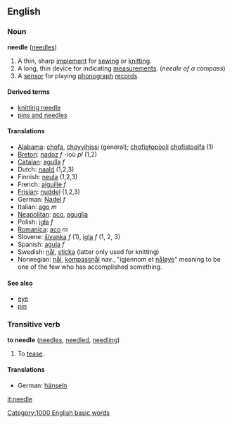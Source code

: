 ==English==
{{wikipedia}}
===Noun===
'''needle''' ([[needles]])

#A thin, sharp [[implement]] for [[sew]]ing or [[knit]]ting.
#A long, thin device for indicating [[measurement]]s. (''needle of a compass'')
#A [[sensor]] for playing [[phonograph]] [[record]]s.

====Derived terms====
*[[knitting needle]]
*[[pins and needles]]

==== Translations ====
*[[Alabama]]: [[chofa]], [[choyyihissi]] (general); [[chofisɬopòoli]] [[chofistoolfa]] (1)
*[[Breton]]: [[nadoz]] ''f'' -ioù ''pl'' (1,2)
*[[Catalan]]: [[agulla]] ''f''
*Dutch: [[naald]] (1,2,3)
*Finnish: [[neula]] (1,2,3)
*French: [[aiguille]] ''f''
*[[Frisian]]: [[nuddel]] (1,2,3)
*German: [[Nadel]] ''f''
*Italian: [[ago]] ''m''
*[[Neapolitan]]: [[aco]], [[aguglia]]
*Polish: [[igła]] ''f''
*[[Romanica]]: [[aco]] ''m''
*Slovene: [[šivanka]] ''f'' (1), [[igla]] ''f'' (1, 2, 3)
*Spanish: [[aguja]] ''f''
*Swedish: [[nål]], [[sticka]] (latter only used for knitting)
*Norwegian: [[nål]], [[kompassnål]] nav., "igjennom et [[nåløye]]" meaning to be one of the few who has accomplished something.

====See also====
*[[eye]]
*[[pin]]

===Transitive verb===
'''to needle''' ([[needles]], [[needled]], [[needling]])

#To [[tease]].

====Translations====
*German: [[hänseln]]
[[Category:1000 English basic words]]

[[it:needle]]